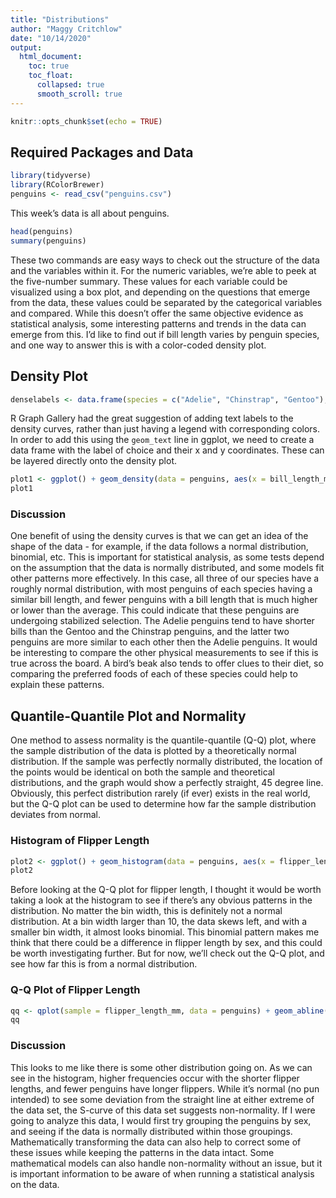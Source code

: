 ```yaml
---
title: "Distributions"
author: "Maggy Critchlow"
date: "10/14/2020"
output:
  html_document:
    toc: true
    toc_float:
      collapsed: true
      smooth_scroll: true
---
```


```r
knitr::opts_chunk$set(echo = TRUE)
```

## Required Packages and Data

```r
library(tidyverse)
library(RColorBrewer)
penguins <- read_csv("penguins.csv")
```

This week's data is all about penguins. 

```r
head(penguins)
summary(penguins)
```

These two commands are easy ways to check out the structure of the data and the variables within it. For the numeric variables, we're able to peek at the five-number summary. These values for each variable could be visualized using a box plot, and depending on the questions that emerge from the data, these values could be separated by the categorical variables and compared. While this doesn't offer the same objective evidence as statistical analysis, some interesting patterns and trends in the data can emerge from this. I'd like to find out if bill length varies by penguin species, and one way to answer this is with a color-coded density plot.

## Density Plot

```r
denselabels <- data.frame(species = c("Adelie", "Chinstrap", "Gentoo"), x = c(35, 55, 48), y = c(0.12, 0.10, 0.12))
```

R Graph Gallery had the great suggestion of adding text labels to the density curves, rather than just having a legend with corresponding colors. In order to add this using the `geom_text` line in ggplot, we need to create a data frame with the label of choice and their x and y coordinates. These can be layered directly onto the density plot.

```r
plot1 <- ggplot() + geom_density(data = penguins, aes(x = bill_length_mm, group = species, fill = species), adjust=1.5, alpha=.5) + geom_text(data = denselabels, aes(x = x, y = y, label = species, color = species), size = 4) + xlim(28, 65) + ylim(0.00, 0.15) + scale_fill_brewer(palette = "Dark2") + scale_color_brewer(palette = "Dark2") + theme_classic() + theme(legend.position = "none") + labs(x = "Bill length (mm)", y = "Density", title = "Bill length by species")
plot1
```

### Discussion

One benefit of using the density curves is that we can get an idea of the shape of the data - for example, if the data follows a normal distribution, binomial, etc. This is important for statistical analysis, as some tests depend on the assumption that the data is normally distributed, and some models fit other patterns more effectively. In this case, all three of our species have a roughly normal distribution, with most penguins of each species having a similar bill length, and fewer penguins with a bill length that is much higher or lower than the average. This could indicate that these penguins are undergoing stabilized selection. The Adelie penguins tend to have shorter bills than the Gentoo and the Chinstrap penguins, and the latter two penguins are more similar to each other then the Adelie penguins. It would be interesting to compare the other physical measurements to see if this is true across the board. A bird's beak also tends to offer clues to their diet, so comparing the preferred foods of each of these species could help to explain these patterns.

## Quantile-Quantile Plot and Normality

One method to assess normality is the quantile-quantile (Q-Q) plot, where the sample distribution of the data is plotted by a theoretically normal distribution. If the sample was perfectly normally distributed, the location of the points would be identical on both the sample and theoretical distributions, and the graph would show a perfectly straight, 45 degree line. Obviously, this perfect distribution rarely (if ever) exists in the real world, but the Q-Q plot can be used to determine how far the sample distribution deviates from normal.

### Histogram of Flipper Length

```r
plot2 <- ggplot() + geom_histogram(data = penguins, aes(x = flipper_length_mm), binwidth = 2, fill = "#104a20", color = "#ffffff") + theme_classic() + labs(x = "Flipper length (mm)", y = "Frequency", title = "Flipper Length Distribution in Penguins")
plot2
```

Before looking at the Q-Q plot for flipper length, I thought it would be worth taking a look at the histogram to see if there's any obvious patterns in the distribution. No matter the bin width, this is definitely not a normal distribution. At a bin width larger than 10, the data skews left, and with a smaller bin width, it almost looks binomial. This binomial pattern makes me think that there could be a difference in flipper length by sex, and this could be worth investigating further. But for now, we'll check out the Q-Q plot, and see how far this is from a normal distribution.

### Q-Q Plot of Flipper Length

```r
qq <- qplot(sample = flipper_length_mm, data = penguins) + geom_abline(slope = 10, intercept = 200) + theme_classic() + labs(x = "Theoretical quantiles", y = "Flipper length (mm)", title = "Q-Q Plot of Flipper Length")
qq
```

### Discussion

This looks to me like there is some other distribution going on. As we can see in the histogram, higher frequencies occur with the shorter flipper lengths, and fewer penguins have longer flippers. While it's normal (no pun intended) to see some deviation from the straight line at either extreme of the data set, the S-curve of this data set suggests non-normality. If I were going to analyze this data, I would first try grouping the penguins by sex, and seeing if the data is normally distributed within those groupings. Mathematically transforming the data can also help to correct some of these issues while keeping the patterns in the data intact. Some mathematical models can also handle non-normality without an issue, but it is important information to be aware of when running a statistical analysis on the data.
